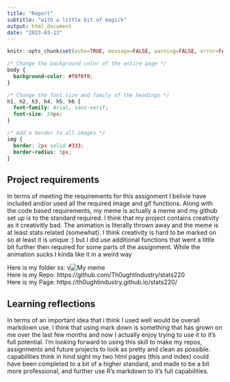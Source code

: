 ---
title: "Report"
subtitle: "with a little bit of magick"
output: html_document
date: "2023-03-13"
---

```{r setup, include=FALSE}
knitr::opts_chunk$set(echo=TRUE, message=FALSE, warning=FALSE, error=FALSE)
```


```{css}
/* Change the background color of the entire page */
body {
  background-color: #f0f0f0;
}

/* Change the font size and family of the headings */
h1, h2, h3, h4, h5, h6 {
  font-family: Arial, sans-serif;
  font-size: 24px;
}

/* Add a border to all images */
img {
  border: 2px solid #333;
  border-radius: 5px;
}
```

## Project requirements

In terms of meeting the requirements for this assignment I belivie have included and/or used all the required image and gif functions. Along with the code based requirements, my meme is actually a meme and my github set up is to the standard required. I think that my project contains creativity as it creativitly bad. The animation is literally thrown away and the meme is at least stats related (somewhat). I think creativity is hard to be marked on so at least it is unique :) but I did use additional functions that went a little bit further then required for some parts of the assignment. While the animation sucks I kinda like it in a weird way

Here is my folder ss: 
v![My meme](C:\Users\toxic\Desktop\stats220\Capture.PNG)
<br/>
Here is my Repo: https://github.com/Th0ughtIndustry/stats220
<br/>
Here is my Page: https://th0ughtindustry.github.io/stats220/

## Learning reflections

In terms of an important idea that i think I used well would be overall markdown use. I think that using mark down is something that has grown on me over the last few months and now I actually enjoy trying to use it to it's full potential.
I'm looking forward to using this skill to make my repos, assignments and future projects to look as pretty and clean as possible. capabilities think in hind sight my two html pages (this and index) could have been completed to a bit of a higher standard, and made to be a bit more professional, and further use R's markdown to it's full capabilities.
